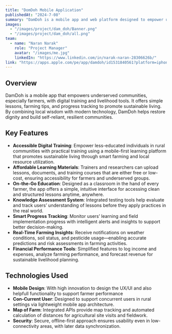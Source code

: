```yaml
---
title: "DomDoh Mobile Application"
publishedAt: "2024-7-08"
summary: "DamDoh is a mobile app and web platform designed to empower underserved and less-educated communities—especially farmers—by providing practical training and tools to create sustainable livelihoods. It supports agricultural education, resource management, and local value creation by harnessing local and natural resources "
images:
  - "/images/project/dam_doh/Banner.png"
  - "/images/project/dam_doh/all.png"
team:
  - name: "Naran Narak"
    role: "Project Manager"
    avatar: "/images/me.jpg"
    linkedIn: "https://www.linkedin.com/in/narak-naran-28306626b/"
link: "https://apps.apple.com/pe/app/damdoh/id1531840561?platform=iphone"
---
```


## Overview
DamDoh is a mobile app that empowers underserved communities, especially farmers, with digital training and livelihood tools. It offers simple lessons, farming tips, and progress tracking to promote sustainable living. By combining local wisdom with modern technology, DamDoh helps restore dignity and build self-reliant, resilient communities.

## Key Features
- **Accessible Digital Training**: Empower less-educated individuals in rural communities with practical training using a mobile-first learning platform that promotes sustainable living through smart farming and local resource utilization.
- **Affordable Learning Materials**: Trainers and researchers can upload lessons, documents, and training courses that are either free or low-cost, ensuring accessibility for farmers and underserved groups.
- **On-the-Go Education**: Designed as a classroom in the hand of every farmer, the app offers a simple, intuitive interface for accessing clean and structured lessons anytime, anywhere.
- **Knowledge Assessment System**: Integrated testing tools help evaluate and track users’ understanding of lessons before they apply practices in the real world.
- **Smart Progress Tracking**: Monitor users’ learning and field implementation progress with intelligent alerts and insights to support better decision-making.
- **Real-Time Farming Insights**: Receive notifications on weather conditions, soil status, and pesticide usage—enabling accurate predictions and risk assessments in farming activities.
- **Financial Performance Tools**: Simplified features to log income and expenses, analyze farming performance, and forecast revenue for sustainable livelihood planning.

## Technologies Used
- **Mobile Design**: With high innovation to design the UX/UI and also helpfull functionality to support farmer performance
- **Con-Current User**: Designed to support concurrent users in rural settings via lightweight mobile app architecture.
- **Map of Farm**: Integrated APIs provide map tracking and automated calculation of distances for agricultural site visits and fieldwork.
- **Security**: Secure, offline-first approach ensures usability even in low-connectivity areas, with later data synchronization.